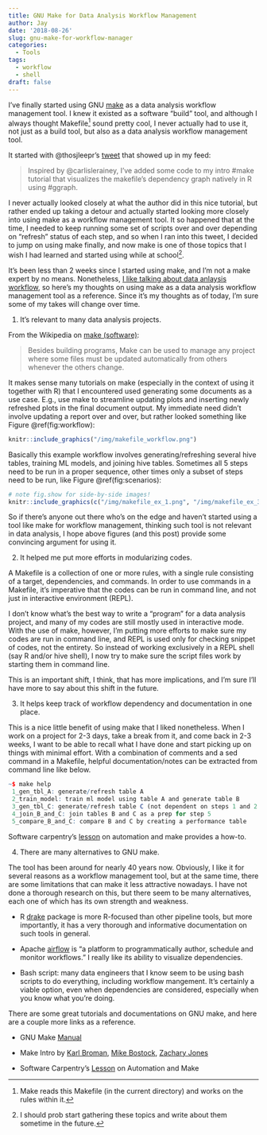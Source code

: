 ```yaml
---
title: GNU Make for Data Analysis Workflow Management
author: Jay
date: '2018-08-26'
slug: gnu-make-for-workflow-manager
categories:
  - Tools
tags:
  - workflow
  - shell
draft: false
---
```


I've finally started using GNU [make](https://www.gnu.org/software/make/) as a data analysis workflow management tool. I knew it existed as a software "build" tool, and although I always thought Makefile^[Make reads this Makefile (in the current directory) and works on the rules within it.] sound pretty cool, I never actually had to use it, not just as a build tool, but also as a data analysis workflow management tool. 

It started with @thosjleepr's [tweet](https://twitter.com/thosjleeper/status/1030105885085970432?s=03) that showed up in my feed:

> Inspired by @carlislerainey, I've added some code to my intro #make tutorial that visualizes the makefile's dependency graph natively in R using #ggraph.

I never actually looked closely at what the author did in this nice tutorial, but rather ended up taking a detour and actually started looking more closely into using make as a workflow management tool. It so happened that at the time, I needed to keep running some set of scripts over and over depending on "refresh" status of each step, and so when I ran into this tweet, I decided to jump on using make finally, and now make is one of those topics that I wish I had learned and started using while at school^[I should prob start gathering these topics and write about them sometime in the future.].

It's been less than 2 weeks since I started using make, and I'm not a make expert by no means. Nonetheless, [I like talking about data anlaysis workflow](https://joongsup.rbind.io/about/), so here's my thoughts on using make as a data analysis workflow management tool as a reference. Since it's my thoughts as of today, I'm sure some of my takes will change over time. 

1. It's relevant to many data analysis projects.

From the Wikipedia on [make (software)](https://en.wikipedia.org/wiki/Make_(software)):

> Besides building programs, Make can be used to manage any project where some files must be updated automatically from others whenever the others change.

It makes sense many tutorials on make (especially in the context of using it together with R) that I encountered used generating some documents as a use case. E.g., use make to streamline updating plots and inserting newly refreshed plots in the final document output. My immediate need didn't involve updating a report over and over, but rather looked something like Figure \@ref(fig:workflow):

```r
knitr::include_graphics("/img/makefile_workflow.png")
```

Basically this example workflow involves generating/refreshing several hive tables, training ML models, and joining hive tables. Sometimes all 5 steps need to be run in a proper sequence, other times only a subset of steps need to be run, like Figure \@ref(fig:scenarios): 

```r
# note fig.show for side-by-side images!
knitr::include_graphics(c("/img/makefile_ex_1.png", "/img/makefile_ex_3.png"))
```

So if there's anyone out there who's on the edge and haven't started using a tool like make for workflow management, thinking such tool is not relevant in data analysis, I hope above figures (and this post) provide some convincing argument for using it.

2. It helped me put more efforts in modularizing codes.

A Makefile is a collection of one or more rules, with a single rule consisting of a target, dependencies, and commands. In order to use commands in a Makefile, it's imperative that the codes can be run in command line, and not just in interactive environment (REPL). 

I don't know what's the best way to write a "program" for a data analysis project, and many of my codes are still mostly used in interactive mode. With the use of make, however, I'm putting more efforts to make sure my codes are run in command line, and REPL is used only for checking snippet of codes, not the entirety. So instead of working exclusively in a REPL shell (say R and/or hive shell), I now try to make sure the script files work by starting them in command line. 

This is an important shift, I think, that has more implications, and I'm sure I'll have more to say about this shift in the future. 

3. It helps keep track of workflow dependency and documentation in one place. 

This is a nice little benefit of using make that I liked nonetheless. When I work on a project for 2-3 days, take a break from it, and come back in 2-3 weeks, I want to be able to recall what I have done and start picking up on things with minimal effort. With a combination of comments and a sed command in a Makefile, helpful documentation/notes can be extracted from command line like below. 

```r
~$ make help
 1_gen_tbl_A: generate/refresh table A
 2_train_model: train ml model using table A and generate table B
 3_gen_tbl_C: generate/refresh table C (not dependent on steps 1 and 2!)
 4_join_B_and_C: join tables B and C as a prep for step 5
 5_compare_B_and_C: compare B and C by creating a performance table

```

Software carpentry's [lesson](https://swcarpentry.github.io/make-novice/08-self-doc/index.html) on automation and make provides a how-to. 

4. There are many alternatives to GNU make.

The tool has been around for nearly 40 years now. Obviously, I like it for several reasons as a workflow management tool, but at the same time, there are some limitations that can make it less attractive nowadays. I have not done a thorough research on this, but there seem to be many alternatives, each one of which has its own strength and weakness. 

- R [drake](https://github.com/ropensci/drake) package is more R-focused than other pipeline tools, but more importantly, it has a very thorough and informative documentation on such tools in general. 

- Apache [airflow](https://airflow.apache.org/) is "a platform to programmatically author, schedule and monitor workflows." I really like its ability to visualize dependencies.

- Bash script: many data engineers that I know seem to be using bash scripts to do everything, including workflow mangement. It's certainly a viable option, even when dependencies are considered, especially when you know what you're doing.

There are some great tutorials and documentations on GNU make, and here are a couple more links as a reference. 

- GNU Make [Manual](https://www.gnu.org/software/make/manual/make.html)

- Make Intro by [Karl Broman](http://kbroman.org/minimal_make/), [Mike Bostock](https://bost.ocks.org/mike/make/), [Zachary Jones](http://zmjones.com/make/)

- Software Carpentry's [Lesson](https://swcarpentry.github.io/make-novice/) on Automation and Make



